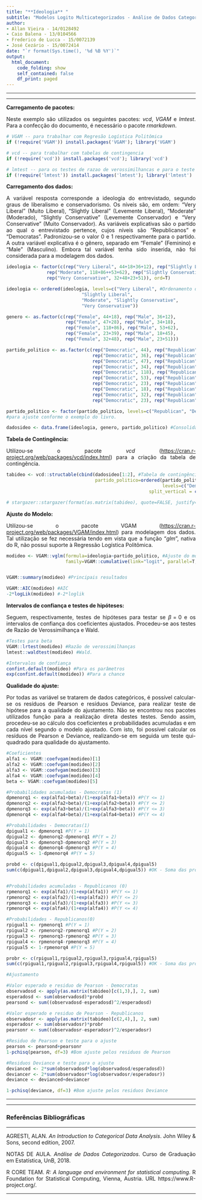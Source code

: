 ```yaml
---
title: "**Ideologia** "
subtitle: "Modelos Logito Multicategorizados - Análise de Dados Categorizados - Prova 3"
author: 
- Allan Vieira - 14/0128492
- Caio Balena - 13/0104566
- Frederico de Lucca - 15/0072139
- José Cezário - 15/0072414
date: "`r format(Sys.time(), '%d %B %Y')`"
output:
  html_document:
    code_folding: show
    self_contained: false
    df_print: paged
---
```


<!-- self_contained: false --- para nao dar pau do plotly com firefox -->
<!-- df_print para as formas de imprimir data frames e tibbles -->
<!-- ver https://rmarkdown.rstudio.com/html_document_format.html -->


<!-- para justificar texto no markdown -->
<!-- https://stackoverflow.com/questions/43222169/how-to-justify-the-text-to-both-sides-when-knitting-html-in-rmarkdown -->
<style>
body {
text-align: justify}
</style>



<!-- para acrescentar logo da unb no cabeçalho -->
<script>
   $(document).ready(function() {
     $head = $('#header');
     $head.prepend('<img src=\"unb3.png\" style=\"float: right;width: 150px;\"/>')
   });
</script>

---

---


**Carregamento de pacotes:**

Neste exemplo são utilizados os seguintes pacotes: *vcd*, *VGAM* e *lmtest*. Para a confecção do documento, é necessário o pacote *rmarkdown*.

```r
# VGAM -- para trabalhar com Regresão Logística Politômica
if (!require('VGAM')) install.packages('VGAM'); library('VGAM')

# vcd -- para trabalhar com tabelas de contingencia
if (!require('vcd')) install.packages('vcd'); library('vcd')

# lmtest -- para os testes de razao de verossimilhancas e para o teste de wald
if (!require('lmtest')) install.packages('lmtest'); library('lmtest')

```


**Carregamento dos dados:**


A variável resposta corresponde a ideologia do entrevistado, segundo graus de liberalismo e conservadorismo. Os níveis são, em ordem: "Very Liberal" (Muito Liberal), "Slightly Liberal" (Levemente Liberal), "Moderate" (Moderado), "Slightly Conservative" (Levemente Conservador) e "Very Conservative" (Muito Conservador). As variáveis explicativas são o partido ao qual o entrevistado pertence, cujos níveis são "Republicanos" e "Democratas". Padronizou-se o valor 0 e 1 respectivamente para o partido. A outra variável explicativa é o gênero, separado em "Female" (Feminino) e "Male" (Masculino). Embora tal variável tenha sido inserida, não foi considerada para a modelagem dos dados.

```r
ideologia <- factor(c(rep("Very Liberal", 44+18+36+12), rep("Slightly Liberal", 47+28+34+18),
               rep("Moderate", 118+86++53+62), rep("Slightly Conservative", 23+39+18+45),
               rep("Very Conservative", 32+48+23+51)), ord=T)

ideologia <- ordered(ideologia, levels=c("Very Liberal", #Ordenamento dos fatores
                            "Slightly Liberal", 
                            "Moderate", "Slightly Conservative", 
                            "Very Conservative"))

genero <- as.factor(c(rep("Female", 44+18), rep("Male", 36+12),
                      rep("Female", 47+28), rep("Male", 34+18), 
                      rep("Female", 118+86), rep("Male", 53+62), 
                      rep("Female", 23+39), rep("Male", 18+45), 
                      rep("Female", 32+48), rep("Male", 23+51)))

partido_politico <- as.factor(c(rep("Democratic", 44), rep("Republican", 18),
                                rep("Democratic", 36), rep("Republican", 12),
                                rep("Democratic", 47), rep("Republican", 28),
                                rep("Democratic", 34), rep("Republican", 18),
                                rep("Democratic", 118), rep("Republican", 86),
                                rep("Democratic", 53), rep("Republican", 62),
                                rep("Democratic", 23), rep("Republican", 39),
                                rep("Democratic", 18), rep("Republican", 45),
                                rep("Democratic", 32), rep("Republican", 48),
                                rep("Democratic", 23), rep("Republican", 51)))

partido_politico <- factor(partido_politico, levels=c("Republican", "Democratic")) #Ordenamento dos fatores
#para ajuste conforme o exemplo do livro.

dadosideo <- data.frame(ideologia, genero, partido_politico) #Consolidação dos dados
```


**Tabela de Contingência:**

Utilizou-se o pacote *vcd* (<https://cran.r-project.org/web/packages/vcd/index.html>) para a criação da tabela de contingência.

```r
tabideo <- vcd::structable(cbind(dadosideo[1:2], #Tabela de contingência
                                 partido_politico=ordered(partido_politico, 
                                                          levels=c("Democratic", "Republican"))), 
                                                     split_vertical = c(T,F,F))

# stargazer::stargazer(format(as.matrix(tabideo), quote=FALSE, justify="right"), type="latex", dep.var.labels = "Ideologia", title="Tabela de Contingência - Ideologia x Partido e Gênero")
```


**Ajuste do Modelo:**

Utilizou-se o pacote VGAM (<https://cran.r-project.org/web/packages/VGAM/index.html>) para modelagem dos dados. Tal utilização se fez necessária tendo em vista que a função "*glm*", nativa do R, não possui suporte à Regressão Logística Politômica.

```r
modideo <- VGAM::vglm(formula=ideologia~partido_politico, #Ajuste do modelo
                      family=VGAM::cumulative(link="logit", parallel=T, reverse=F),data=dadosideo)


VGAM::summary(modideo) #Principais resultados

VGAM::AIC(modideo) #AIC
-2*logLik(modideo) #-2*loglik
```


**Intervalos de confiança e testes de hipóteses:**

Seguem, respectivamente, testes de hipóteses para testar se $\beta = 0$ e os intervalos de confiança dos coeficientes ajustados. Procedeu-se aos testes de Razão de Verossimilhança e Wald.

```r
#Testes para beta
VGAM::lrtest(modideo) #Razão de verossimilhanças
lmtest::waldtest(modideo) #Wald.

#Intervalos de confiança
confint.default(modideo) #Para os parâmetros
exp(confint.default(modideo)) #Para a chance
```


**Qualidade do ajuste:**

Por todas as variável se tratarem de dados categóricos, é possível calcular-se os resíduos de Pearson e resíduos Deviance, para realizar teste de hipótese para a qualidade do ajustamento. Não se encontrou nos pacotes utilizados função para a realização direta destes testes. Sendo assim, procedeu-se ao cálculo dos coeficientes e probabilidades acumuladas e em cada nível segundo o modelo ajustado. Com isto, foi possível calcular os resíduos de Pearson e Deviance, realizando-se em seguida um teste qui-quadrado para qualidade do ajustamento.

```r
#Coeficientes
alfa1 <- VGAM::coefvgam(modideo)[1]
alfa2 <- VGAM::coefvgam(modideo)[2]
alfa3 <- VGAM::coefvgam(modideo)[3]
alfa4 <- VGAM::coefvgam(modideo)[4]
beta <- VGAM::coefvgam(modideo)[5]

#Probabilidades acumuladas - Democratas (1)
dpmenorq1 <- exp(alfa1+beta)/(1+exp(alfa1+beta)) #P(Y <= 1)
dpmenorq2 <- exp(alfa2+beta)/(1+exp(alfa2+beta)) #P(Y <= 2)
dpmenorq3 <- exp(alfa3+beta)/(1+exp(alfa3+beta)) #P(Y <= 3)
dpmenorq4 <- exp(alfa4+beta)/(1+exp(alfa4+beta)) #P(Y <= 4)

#Probabilidades - Democratas(1)
dpigual1 <- dpmenorq1 #P(Y = 1)
dpigual2 <- dpmenorq2-dpmenorq1 #P(Y = 2)
dpigual3 <- dpmenorq3-dpmenorq2 #P(Y = 3)
dpigual4 <- dpmenorq4-dpmenorq3 #P(Y = 4)
dpigual5 <- 1-dpmenorq4 #P(Y = 5)

probd <- c(dpigual1,dpigual2,dpigual3,dpigual4,dpigual5)
sum(c(dpigual1,dpigual2,dpigual3,dpigual4,dpigual5)) #OK - Soma das prob. = 1


#Probabilidades acumuladas - Republicanos (0)
rpmenorq1 <- exp(alfa1)/(1+exp(alfa1)) #P(Y <= 1)
rpmenorq2 <- exp(alfa2)/(1+exp(alfa2)) #P(Y <= 2)
rpmenorq3 <- exp(alfa3)/(1+exp(alfa3)) #P(Y <= 3)
rpmenorq4 <- exp(alfa4)/(1+exp(alfa4)) #P(Y <= 4)

#Probabilidades - Republicanos(0)
rpigual1 <- rpmenorq1 #P(Y = 1)
rpigual2 <- rpmenorq2-rpmenorq1 #P(Y = 2)
rpigual3 <- rpmenorq3-rpmenorq2 #P(Y = 3)
rpigual4 <- rpmenorq4-rpmenorq3 #P(Y = 4)
rpigual5 <- 1-rpmenorq4 #P(Y = 5)

probr <- c(rpigual1,rpigual2,rpigual3,rpigual4,rpigual5)
sum(c(rpigual1,rpigual2,rpigual3,rpigual4,rpigual5)) #OK - Soma das prob. = 1

#Ajustamento

#Valor esperado e residuo de Pearson - Democratas
observadosd <- apply(as.matrix(tabideo)[c(1,3),], 2, sum)
esperadosd <- sum(observadosd)*probd
pearsond <- sum((observadosd-esperadosd)^2/esperadosd)

#Valor esperado e residuo de Pearson - Republicanos
observadosr <- apply(as.matrix(tabideo)[c(2,4),], 2, sum)
esperadosr <- sum(observadosr)*probr
pearsonr <- sum((observadosr-esperadosr)^2/esperadosr)

#Residuo de Pearson e teste para o ajuste
pearson <- pearsond+pearsonr
1-pchisq(pearson, df=3) #Bom ajuste pelos residuos de Pearson

#Residuos Deviance e teste para o ajuste
devianced <- 2*sum(observadosd*log(observadosd/esperadosd))
deviancer <- 2*sum(observadosr*log(observadosr/esperadosr))
deviance <- devianced+deviancer

1-pchisq(deviance, df=3) #Bom ajuste pelos residuos Deviance
```


---

---

### Referências Bibliográficas

---


AGRESTI, ALAN. *An Introduction to Categorical Data Analysis*. John Wiley & Sons, second edition, 2007.

NOTAS DE AULA. *Análise de Dados Categorizados*. Curso de Graduação em Estatística, UnB, 2018.

R CORE TEAM. *R: A language and environment for statistical computing*. R Foundation for Statistical Computing, Vienna, Austria. URL https://www.R-project.org/.

---
